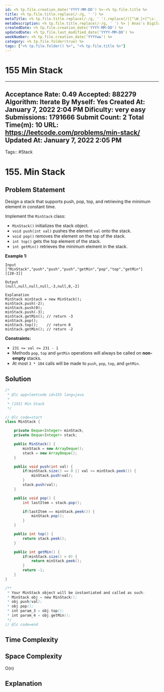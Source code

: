 ```yaml
---
id: <% tp.file.creation_date('YYYY-MM-DD') %>-<% tp.file.title %>
title: <% tp.file.title.replace(/-/g, ' ') %>
metaTitle: <% tp.file.title.replace(/-/g, ' ').replace(/([^\W_]+[^\s-_]+]*) */g, function (txt) {return txt.charAt(0).toUpperCase() + txt.substr(1).toLowerCase();}) %> | Anas's Digital Garden
metaDescription: <% tp.file.title.replace(/-/g, ' ') %> | Anas's Digital Garden
createdDate: <% tp.file.creation_date('YYYY-MM-DD') %>
updatedDate: <% tp.file.last_modified_date('YYYY-MM-DD') %>
weekNumber: <% tp.file.creation_date('YYYYww') %>
category: <% tp.file.folder(true) %>
tags: ["<% tp.file.folder() %>", "<% tp.file.title %>"]
---
```

# 155 Min Stack

---
Acceptance Rate: 0.49
Accepted: 882279
Algorithm: Iterate
By Myself: Yes
Created At: January 7, 2022 2:04 PM
Dificulty: very easy
Submissions: 1791666
Submit Count: 2
Total Time(m): 10
URL: https://leetcode.com/problems/min-stack/
Updated At: January 7, 2022 2:05 PM
---
Tags:: #Stack
# 155. Min Stack

## Problem Statement

Design a stack that supports push, pop, top, and retrieving the minimum element in constant time.

Implement the `MinStack` class:

- `MinStack()` initializes the stack object.
- `void push(int val)` pushes the element `val` onto the stack.
- `void pop()` removes the element on the top of the stack.
- `int top()` gets the top element of the stack.
- `int getMin()` retrieves the minimum element in the stack.

**Example 1:**

```
Input
["MinStack","push","push","push","getMin","pop","top","getMin"]
[[20-3]]

Output
[null,null,null,null,-3,null,0,-2]

Explanation
MinStack minStack = new MinStack();
minStack.push(-2);
minStack.push(0);
minStack.push(-3);
minStack.getMin(); // return -3
minStack.pop();
minStack.top();    // return 0
minStack.getMin(); // return -2

```

**Constraints:**

- `231 <= val <= 231 - 1`
- Methods `pop`, `top` and `getMin` operations will always be called on **non-empty** stacks.
- At most `3 * 104` calls will be made to `push`, `pop`, `top`, and `getMin`.

## Solution

```java
/*
 * @lc app=leetcode id=155 lang=java
 *
 * [155] Min Stack
 */

// @lc code=start
class MinStack {

    private Deque<Integer> minStack;
    private Deque<Integer> stack;

    public MinStack() {
        minStack = new ArrayDeque();
        stack = new ArrayDeque();
    }

    public void push(int val) {
        if(minStack.size() == 0 || val <= minStack.peek()) {
            minStack.push(val);
        }
        stack.push(val);
    }

    public void pop() {
        int lastItem = stack.pop();

        if(lastItem == minStack.peek()) {
            minStack.pop();
        }
    }

    public int top() {
        return stack.peek();
    }

    public int getMin() {
        if(minStack.size() > 0) {
            return minStack.peek();
        }
        return -1;
    }
}

/**
 * Your MinStack object will be instantiated and called as such:
 * MinStack obj = new MinStack();
 * obj.push(val);
 * obj.pop();
 * int param_3 = obj.top();
 * int param_4 = obj.getMin();
 */
// @lc code=end
```

## Time Complexity

## Space Complexity

O(n)

## Explanation
